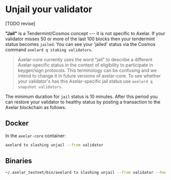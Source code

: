 # Unjail your validator

[TODO revise]

**"Jail"** is a Tendermint/Cosmos concept --- it is not specific to Axelar. If your validator misses 50 or more of the last 100 blocks then your tendermint status becomes `jailed`. You can see your 'jailed' status via the Cosmos command `axelard q staking validators`.


> Axelar-core currently uses the word "jail" to describe a different Axelar-specific status in the context of eligibility to participate in keygen/sign protocols. This terminology can be confusing and we intend to change it in future versions of axelar-core.  To see whether your validator's has this Axelar-specific jail status use `axelard q snapshot validators`.

The minimum duration for `jail` status is 10 minutes. After this period you can restore your validator to healthy status by posting a transaction to the Axelar blockchain as follows.

## Docker

In the `axelar-core` container:

```bash
axelard tx slashing unjail --from validator
```

## Binaries

```bash
~/.axelar_testnet/bin/axelard tx slashing unjail --from validator --home ~/.axelar_testnet/.core --chain-id axelar-testnet-toronto
```